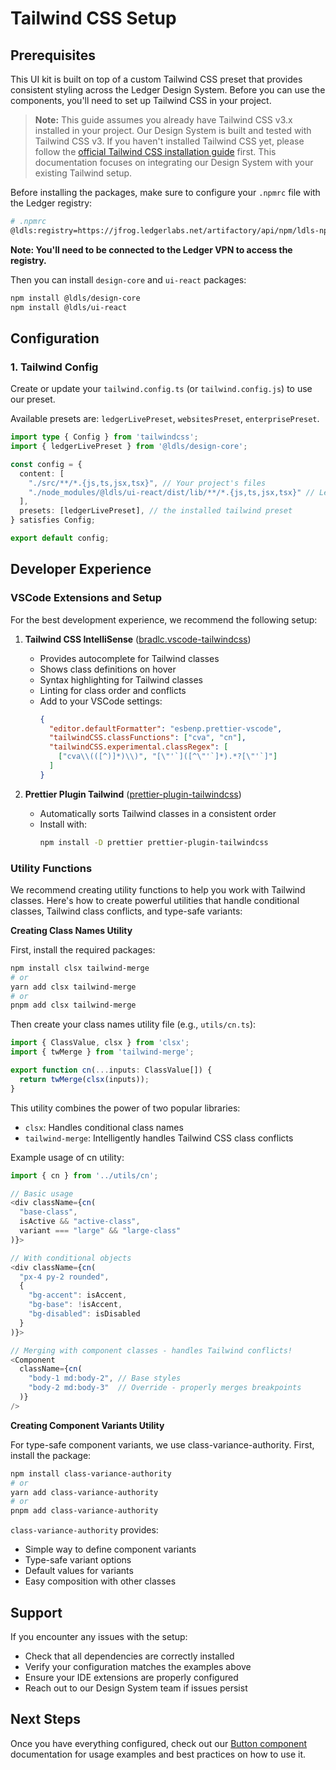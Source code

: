 
<Meta title="Tailwind/Setup guide" />

# Tailwind CSS Setup

## Prerequisites

This UI kit is built on top of a custom Tailwind CSS preset that provides consistent styling across the Ledger Design System. Before you can use the components, you'll need to set up Tailwind CSS in your project.

> **Note:** This guide assumes you already have Tailwind CSS v3.x installed in your project. Our Design System is built and tested with Tailwind CSS v3. If you haven't installed Tailwind CSS yet, please follow the [official Tailwind CSS installation guide](https://v3.tailwindcss.com/docs/installation) first. This documentation focuses on integrating our Design System with your existing Tailwind setup.

Before installing the packages, make sure to configure your `.npmrc` file with the Ledger registry:

```bash
# .npmrc
@ldls:registry=https://jfrog.ledgerlabs.net/artifactory/api/npm/ldls-npm-prod-public/
```

**Note: You'll need to be connected to the Ledger VPN to access the registry.**

Then you can install `design-core` and `ui-react` packages:

```bash
npm install @ldls/design-core
npm install @ldls/ui-react
```

## Configuration

### 1. Tailwind Config

Create or update your `tailwind.config.ts` (or `tailwind.config.js`) to use our preset.

Available presets are: `ledgerLivePreset`, `websitesPreset`, `enterprisePreset`.

```typescript
import type { Config } from 'tailwindcss';
import { ledgerLivePreset } from '@ldls/design-core';

const config = {
  content: [
    "./src/**/*.{js,ts,jsx,tsx}", // Your project's files
    "./node_modules/@ldls/ui-react/dist/lib/**/*.{js,ts,jsx,tsx}" // Ledger UI Kit components
  ],
  presets: [ledgerLivePreset], // the installed tailwind preset
} satisfies Config;

export default config;
```

## Developer Experience

### VSCode Extensions and Setup

For the best development experience, we recommend the following setup:

1. **Tailwind CSS IntelliSense** ([bradlc.vscode-tailwindcss](https://marketplace.visualstudio.com/items?itemName=bradlc.vscode-tailwindcss))
   - Provides autocomplete for Tailwind classes
   - Shows class definitions on hover
   - Syntax highlighting for Tailwind classes
   - Linting for class order and conflicts
   - Add to your VSCode settings:
     ```json
     {
       "editor.defaultFormatter": "esbenp.prettier-vscode",
       "tailwindCSS.classFunctions": ["cva", "cn"],
       "tailwindCSS.experimental.classRegex": [
         ["cva\\(([^)]*)\\)", "[\"'`]([^\"'`]*).*?[\"'`]"]
       ]
     }
     ```

2. **Prettier Plugin Tailwind** ([prettier-plugin-tailwindcss](https://github.com/tailwindlabs/prettier-plugin-tailwindcss))
   - Automatically sorts Tailwind classes in a consistent order
   - Install with:
     ```bash
     npm install -D prettier prettier-plugin-tailwindcss
     ```

### Utility Functions

We recommend creating utility functions to help you work with Tailwind classes. Here's how to create powerful utilities that handle conditional classes, Tailwind class conflicts, and type-safe variants:

**Creating Class Names Utility**

First, install the required packages:

```bash
npm install clsx tailwind-merge
# or
yarn add clsx tailwind-merge
# or
pnpm add clsx tailwind-merge
```

Then create your class names utility file (e.g., `utils/cn.ts`):

```typescript
import { ClassValue, clsx } from 'clsx';
import { twMerge } from 'tailwind-merge';

export function cn(...inputs: ClassValue[]) {
  return twMerge(clsx(inputs));
}
```

This utility combines the power of two popular libraries:

- `clsx`: Handles conditional class names
- `tailwind-merge`: Intelligently handles Tailwind CSS class conflicts

Example usage of cn utility:

```typescript
import { cn } from '../utils/cn';

// Basic usage
<div className={cn(
  "base-class",
  isActive && "active-class",
  variant === "large" && "large-class"
)}>

// With conditional objects
<div className={cn(
  "px-4 py-2 rounded",
  {
    "bg-accent": isAccent,
    "bg-base": !isAccent,
    "bg-disabled": isDisabled
  }
)}>

// Merging with component classes - handles Tailwind conflicts!
<Component
  className={cn(
    "body-1 md:body-2", // Base styles
    "body-2 md:body-3"  // Override - properly merges breakpoints
  )}
/>
```

**Creating Component Variants Utility**

For type-safe component variants, we use class-variance-authority. First, install the package:

```bash
npm install class-variance-authority
# or
yarn add class-variance-authority
# or
pnpm add class-variance-authority
```

`class-variance-authority` provides:

- Simple way to define component variants
- Type-safe variant options
- Default values for variants
- Easy composition with other classes

## Support

If you encounter any issues with the setup:

- Check that all dependencies are correctly installed
- Verify your configuration matches the examples above
- Ensure your IDE extensions are properly configured
- Reach out to our Design System team if issues persist

## Next Steps

Once you have everything configured, check out our [Button component](?path=/docs/components-button-implementation--docs) documentation for usage examples and best practices on how to use it.
